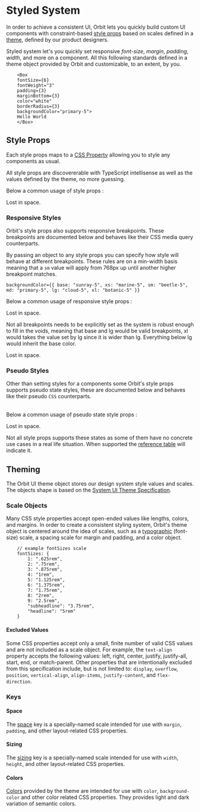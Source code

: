 
<Meta
    title="Getting Started/Styling/Styled System"
    id="styled-system"
/>

# Styled System

In order to achieve a consistent UI, Orbit lets you quickly build custom UI components with constraint-based [style props](#style-props) based on scales defined in a [theme](#theming), defined by our product designers.

Styled system let's you quickly set responsive _font-size_, _margin_, _padding_, _width_, and more on a component. All this following standards defined in a theme object provided by Orbit and customizable, to an extent, by you.

```
    <Box
    fontSize={6}
    fontWeight="3"
    padding={3}
    marginBottom={3}
    color="white"
    borderRadius={3}
    backgroundColor="primary-5">
    Hello World
    </Box>
```

## Style Props

Each style props maps to a [CSS Property](https://developer.mozilla.org/en-US/docs/Web/CSS/CSS_Properties_Reference) allowing you to style any components as usual.

All style props are discovererable with TypeScript intellisense as well as the values defined by the theme, no more guessing.

Below a common usage of style props :

<Preview>
    <Div width={18} backgroundColor="sunray-2" padding={4} borderRadius={2}>
        <Paragraph>Lost in space.</Paragraph>
    </Div>
</Preview>

### Responsive Styles

Orbit's style props also supports responsive breakpoints. These breakpoints are documented below and behaves like their CSS media query counterparts.

<Table
    columns={[
        { title: "Value", headerStyle: { width: "100px" } },
        { title: "Computed", headerStyle: { width: "250px" } } ]}
    rows={[
        ["xs", "min-width: 640px"],
        ["sm", "min-width: 768px"],
        ["md", "min-width: 1024px"],
        ["lg", "min-width: 1280px"],
        ["xl", "min-width: 1536px"]
    ]}
    rowClassName="background-1"
/>

By passing an object to any style props you can specify how style will behave at different breakpoints. These rules are on a min-width basis meaning that a `sm` value will apply from 768px up until another higher breakpoint matches.

```
backgroundColor={{ base: "sunray-5", xs: "marine-5", sm: "beetle-5", md: "primary-5", lg: "cloud-5", xl: "botanic-5" }}
```

Below a common usage of responsive style props :

<Preview>
    <Div width={18} backgroundColor={{ base: "sunray-2", xs: "marine-2", sm: "beetle-2", md: "primary-2", lg: "cloud-2", xl: "botanic-2" }} padding={4}>
        <Paragraph>Lost in space.</Paragraph>
    </Div>
</Preview>

Not all breakpoints needs to be explicitly set as the system is robust enough to fill in the voids, meaning that base and lg would be valid breakpoints, xl would takes the value set by lg since it is wider than lg. Everything below lg would inherit the base color.

<Preview>
    <Div width={18} backgroundColor={{ base: "sunray-2", lg: "botanic-2" }} padding={4}>
        <Paragraph>Lost in space.</Paragraph>
    </Div>
</Preview>

### Pseudo Styles

Other than setting styles for a components some Orbit's style props supports pseudo state styles, these are documented below and behaves like their pseudo `CSS` counterparts.

<Table
    columns={[
        { title: "Suffix", headerStyle: { width: "100px" } },
        { title: "Computed", headerStyle: { width: "250px" } } ]}
    rows={[
        ["Active", ":active"],
        ["Hover", ":hover"],
        ["Focus", ":focus"]
    ]}
    rowClassName="background-1"
/>

Below a common usage of pseudo state style props :

<Preview>
    <Div width={18} backgroundColor="sunray-2" backgroundColorHover="sunray-5" cursorHover="pointer" padding={4} borderRadius={2}>
        <Paragraph>Lost in space.</Paragraph>
    </Div>
</Preview>

Not all style props supports these states as some of them have no concrete use cases in a real life situation. When supported the [reference table](/story/props-reference--page) will indicate it.

## Theming

The Orbit UI theme object stores our design system style values and scales. The objects shape is based on the [System UI Theme Specification](https://system-ui.com/theme).

### Scale Objects

Many CSS style properties accept open-ended values like lengths, colors, and margins. In order to create a consistent styling system, Orbit's theme object is centered around the idea of scales, such as a [typographic](/story/typography--page) (font-size) scale, a spacing scale for margin and padding, and a color object.

```
    // example fontSizes scale
    fontSizes: {
        1: ".625rem",
        2: ".75rem",
        3: ".875rem",
        4: "1rem",
        5: "1.125rem",
        6: "1.375rem",
        7: "1.75rem",
        8: "2rem",
        9: "2.5rem",
        "subheadline": "3.75rem",
        "headline": "5rem"
    }
```

#### Excluded Values

Some CSS properties accept only a small, finite number of valid CSS values and are not included as a scale object. For example, the `text-align` property accepts the following values: left, right, center, justify, justify-all, start, end, or match-parent. Other properties that are intentionally excluded from this specification include, but is not limited to: `display`, `overflow`, `position`, `vertical-align`, `align-items`, `justify-content`, and `flex-direction`.

### Keys

#### Space

The [space](/story/spacing--page) key is a specially-named scale intended for use with `margin`, `padding`, and other layout-related CSS properties.

#### Sizing

The [sizing](/story/sizing--page) key is a specially-named scale intended for use with `width`, `height`, and other layout-related CSS properties.

#### Colors

[Colors](/story/colors--page) provided by the theme are intended for use with `color`, `background-color` and other color related CSS properties. They provides light and dark variation of semantic colors.
